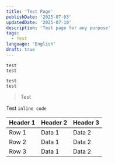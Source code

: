 ```yaml
---
title: 'Test Page'
publishDate: '2025-07-03'
updatedDate: '2025-07-10'
description: 'Test page for any purpose'
tags:
  - Test
language: 'English'
draft: true
---
```



```
test
test
```

```log title="hello.log"
test
test
```

<GithubCard repo="cworld1/astro-theme-pure"/>

> Test

Test `inline code`

| Header 1 | Header 2 | Header 3 |
| -------- | -------- | -------- |
| Row 1    | Data 1   | Data 2   |
| Row 2    | Data 1   | Data 2   |
| Row 3    | Data 1   | Data 2   |
